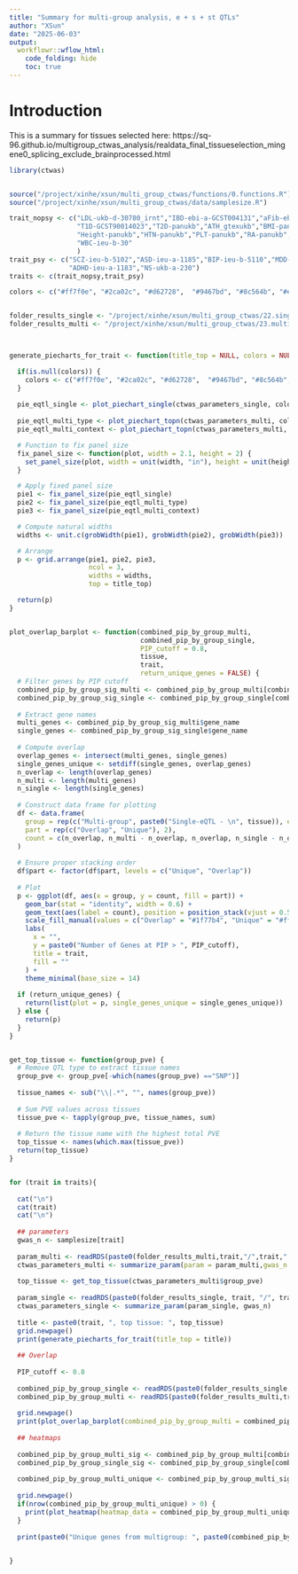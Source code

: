 ```yaml
---
title: "Summary for multi-group analysis, e + s + st QTLs"
author: "XSun"
date: "2025-06-03"
output:
  workflowr::wflow_html:
    code_folding: hide
    toc: true
---
```


# Introduction

This is a summary for tissues selected here: https://sq-96.github.io/multigroup_ctwas_analysis/realdata_final_tissueselection_mingene0_splicing_exclude_brainprocessed.html

```r

library(ctwas)


source("/project/xinhe/xsun/multi_group_ctwas/functions/0.functions.R")
source("/project/xinhe/xsun/multi_group_ctwas/data/samplesize.R")

trait_nopsy <- c("LDL-ukb-d-30780_irnt","IBD-ebi-a-GCST004131","aFib-ebi-a-GCST006414","SBP-ukb-a-360",
                 "T1D-GCST90014023","T2D-panukb","ATH_gtexukb","BMI-panukb","HB-panukb",
                 "Height-panukb","HTN-panukb","PLT-panukb","RA-panukb","RBC-panukb",
                 "WBC-ieu-b-30"
                 )
trait_psy <- c("SCZ-ieu-b-5102","ASD-ieu-a-1185","BIP-ieu-b-5110","MDD-ieu-b-102","PD-ieu-b-7",
               "ADHD-ieu-a-1183","NS-ukb-a-230")
traits <- c(trait_nopsy,trait_psy)

colors <- c("#ff7f0e", "#2ca02c", "#d62728",  "#9467bd", "#8c564b", "#e377c2", "#7f7f7f",  "#bcbd22",  "#17becf",  "#f7b6d2",  "#c5b0d5",  "#9edae5", "#ffbb78",  "#98df8a",  "#ff9896" )


folder_results_single <- "/project/xinhe/xsun/multi_group_ctwas/22.singlegroup_0515/ctwas_output/expression/"
folder_results_multi <- "/project/xinhe/xsun/multi_group_ctwas/23.multi_group_0515/snakemake_outputs/"



generate_piecharts_for_trait <- function(title_top = NULL, colors = NULL) {

  if(is.null(colors)) {
    colors <- c("#ff7f0e", "#2ca02c", "#d62728",  "#9467bd", "#8c564b", "#e377c2", "#7f7f7f",  "#bcbd22",  "#17becf",  "#f7b6d2",  "#c5b0d5",  "#9edae5", "#ffbb78",  "#98df8a",  "#ff9896" )
  }
  
  pie_eqtl_single <- plot_piechart_single(ctwas_parameters_single, colors, by = "type", title = NULL)
  
  pie_eqtl_multi_type <- plot_piechart_topn(ctwas_parameters_multi, colors, by = "type", title = NULL)
  pie_eqtl_multi_context <- plot_piechart_topn(ctwas_parameters_multi, colors, by = "context", title = NULL, n_tissue = 10)

  # Function to fix panel size
  fix_panel_size <- function(plot, width = 2.1, height = 2) {
    set_panel_size(plot, width = unit(width, "in"), height = unit(height, "in"))
  }

  # Apply fixed panel size
  pie1 <- fix_panel_size(pie_eqtl_single)
  pie2 <- fix_panel_size(pie_eqtl_multi_type)
  pie3 <- fix_panel_size(pie_eqtl_multi_context)

  # Compute natural widths
  widths <- unit.c(grobWidth(pie1), grobWidth(pie2), grobWidth(pie3))

  # Arrange
  p <- grid.arrange(pie1, pie2, pie3,
                    ncol = 3,
                    widths = widths,
                    top = title_top)

  return(p)
}


plot_overlap_barplot <- function(combined_pip_by_group_multi,
                                 combined_pip_by_group_single,
                                 PIP_cutoff = 0.8,
                                 tissue,
                                 trait,
                                 return_unique_genes = FALSE) {
  # Filter genes by PIP cutoff
  combined_pip_by_group_sig_multi <- combined_pip_by_group_multi[combined_pip_by_group_multi$combined_pip > PIP_cutoff, ]
  combined_pip_by_group_sig_single <- combined_pip_by_group_single[combined_pip_by_group_single$combined_pip > PIP_cutoff, ]
  
  # Extract gene names
  multi_genes <- combined_pip_by_group_sig_multi$gene_name
  single_genes <- combined_pip_by_group_sig_single$gene_name
  
  # Compute overlap
  overlap_genes <- intersect(multi_genes, single_genes)
  single_genes_unique <- setdiff(single_genes, overlap_genes)
  n_overlap <- length(overlap_genes)
  n_multi <- length(multi_genes)
  n_single <- length(single_genes)
  
  # Construct data frame for plotting
  df <- data.frame(
    group = rep(c("Multi-group", paste0("Single-eQTL - \n", tissue)), each = 2),
    part = rep(c("Overlap", "Unique"), 2),
    count = c(n_overlap, n_multi - n_overlap, n_overlap, n_single - n_overlap)
  )
  
  # Ensure proper stacking order
  df$part <- factor(df$part, levels = c("Unique", "Overlap"))
  
  # Plot
  p <- ggplot(df, aes(x = group, y = count, fill = part)) +
    geom_bar(stat = "identity", width = 0.6) +
    geom_text(aes(label = count), position = position_stack(vjust = 0.5), color = "white", size = 5) +
    scale_fill_manual(values = c("Overlap" = "#1f77b4", "Unique" = "#ff7f0e")) +
    labs(
      x = "",
      y = paste0("Number of Genes at PIP > ", PIP_cutoff),
      title = trait,
      fill = ""
    ) +
    theme_minimal(base_size = 14)
  
  if (return_unique_genes) {
    return(list(plot = p, single_genes_unique = single_genes_unique))
  } else {
    return(p)
  }
}


get_top_tissue <- function(group_pve) {
  # Remove QTL type to extract tissue names
  group_pve <- group_pve[-which(names(group_pve) =="SNP")]
  
  tissue_names <- sub("\\|.*", "", names(group_pve))
  
  # Sum PVE values across tissues
  tissue_pve <- tapply(group_pve, tissue_names, sum)
  
  # Return the tissue name with the highest total PVE
  top_tissue <- names(which.max(tissue_pve))
  return(top_tissue)
}



```


```r

for (trait in traits){
  
  cat("\n")
  cat(trait)
  cat("\n")
  
  ## parameters
  gwas_n <- samplesize[trait]
  
  param_multi <- readRDS(paste0(folder_results_multi,trait,"/",trait,".3qtls.thin1.shared_all.param.RDS"))
  ctwas_parameters_multi <- summarize_param(param = param_multi,gwas_n = gwas_n)
  
  top_tissue <- get_top_tissue(ctwas_parameters_multi$group_pve)
  
  param_single <- readRDS(paste0(folder_results_single, trait, "/", trait, "_", top_tissue, ".thin1.shared_all.param.RDS"))
  ctwas_parameters_single <- summarize_param(param_single, gwas_n)
  
  title <- paste0(trait, ", top tissue: ", top_tissue)
  grid.newpage()
  print(generate_piecharts_for_trait(title_top = title))
  
  ## Overlap 
  
  PIP_cutoff <- 0.8
  
  combined_pip_by_group_single <- readRDS(paste0(folder_results_single, trait, "/", trait, "_", top_tissue, ".combined_pip_bygroup_final.RDS"))
  combined_pip_by_group_multi <- readRDS(paste0(folder_results_multi,trait,"/",trait,".3qtls.combined_pip_bygroup_final.RDS"))
  
  grid.newpage()
  print(plot_overlap_barplot(combined_pip_by_group_multi = combined_pip_by_group_multi, combined_pip_by_group_single = combined_pip_by_group_single,PIP_cutoff = PIP_cutoff,tissue = top_tissue,trait = trait,return_unique_genes = T))
  
  ## heatmaps
  
  combined_pip_by_group_multi_sig <- combined_pip_by_group_multi[combined_pip_by_group_multi$combined_pip > PIP_cutoff,]
  combined_pip_by_group_single_sig <- combined_pip_by_group_single[combined_pip_by_group_single$combined_pip > PIP_cutoff,]
  
  combined_pip_by_group_multi_unique <- combined_pip_by_group_multi_sig[!combined_pip_by_group_multi_sig$gene_name %in% combined_pip_by_group_single_sig$gene_name, ]
  
  grid.newpage()
  if(nrow(combined_pip_by_group_multi_unique) > 0) {
    print(plot_heatmap(heatmap_data = combined_pip_by_group_multi_unique, main = paste0("New genes identified by multigroup analysis, PIP>",PIP_cutoff),showPIP = T))
  }
  
  print(paste0("Unique genes from multigroup: ", paste0(combined_pip_by_group_multi_unique$gene_name, collapse = ", ")))
  

}

```

